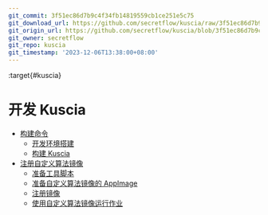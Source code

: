 ```yaml
---
git_commit: 3f51ec86d7b9c4f34fb14819559cb1ce251e5c75
git_download_url: https://github.com/secretflow/kuscia/raw/3f51ec86d7b9c4f34fb14819559cb1ce251e5c75/docs/development/index.rst
git_origin_url: https://github.com/secretflow/kuscia/blob/3f51ec86d7b9c4f34fb14819559cb1ce251e5c75/docs/development/index.rst
git_owner: secretflow
git_repo: kuscia
git_timestamp: '2023-12-06T13:38:00+08:00'
---
```


:target{#kuscia}

# 开发 Kuscia

<TableOfContents>


  - [构建命令](build_kuscia_cn.mdx)
    - [开发环境搭建](build_kuscia_cn.mdx#id2)
    - [构建 Kuscia](build_kuscia_cn.mdx#kuscia)
  - [注册自定义算法镜像](register_custom_image.mdx)
    - [准备工具脚本](register_custom_image.mdx#id2)
    - [准备自定义算法镜像的 AppImage](register_custom_image.mdx#appimage)
    - [注册镜像](register_custom_image.mdx#id5)
    - [使用自定义算法镜像运行作业](register_custom_image.mdx#id8)
</TableOfContents>
